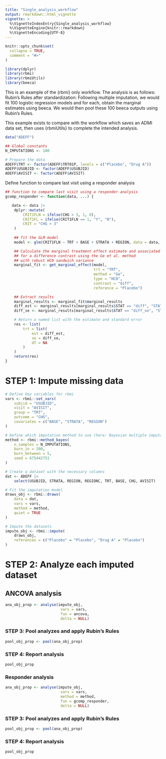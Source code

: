 ```yaml
---
title: "Single_analysis_workflow"
output: rmarkdown::html_vignette
vignette: >
  %\VignetteIndexEntry{Single_analysis_workflow}
  %\VignetteEngine{knitr::rmarkdown}
  %\VignetteEncoding{UTF-8}
---
```


```r
knitr::opts_chunk$set(
  collapse = TRUE,
  comment = "#>"
)
```

```r
library(dplyr)
library(rbmi)
library(rbmiUtils)
library(beeca)
```

This is an example of the {rbmi} only workflow. The analysis is as follows: Rubin’s Rules after standardization: Following multiple imputation, we would fit 100 logistic regression models and for each, obtain the marginal estimates using beeca. We would then pool these 100 beeca outputs using Rubin’s Rules.

This example exists to compare with the workflow which saves an ADMI data set, then uses {rbmiUtils} to complete the intended analysis. 

```r
data("ADEFF")

## Global constants
N_IMPUTATIONS <- 100 

# Prepare the data
ADEFF$TRT <- factor(ADEFF$TRT01P, levels = c("Placebo", "Drug A"))
ADEFF$USUBJID <- factor(ADEFF$USUBJID)
ADEFF$AVISIT <- factor(ADEFF$AVISIT)
```

Define function to compare last visit using a responder analysis

```r
## function to compare last visit using a responder analysis
gcomp_responder <- function(data, ...) {

   data <- data |>
    dplyr::mutate(
        CRIT1FLN = ifelse(CHG > 3, 1, 0), 
        CRIT1FL = ifelse(CRIT1FLN == 1, "Y", "N"),
        CRIT = "CHG > 3"
    )
  
    ## fit the GLM model
    model <- glm(CRIT1FLN ~ TRT + BASE + STRATA + REGION, data = data, family = binomial)

    ## Calculate the marginal treatment effect estimate and associated variance
    ## for a difference contrast using the Ge et al. method
    ## with robust HC0 sandwich variance
    marginal_fit <- get_marginal_effect(model,
                                        trt = "TRT",
                                        method = "Ge",
                                        type = "HC0",
                                        contrast = "diff",
                                        reference = "Placebo")

    ## Extract results
    marginal_results <- marginal_fit$marginal_results
    diff_est <- marginal_results[marginal_results$STAT == "diff", "STATVAL"][[1]]
    diff_se <- marginal_results[marginal_results$STAT == "diff_se", "STATVAL"][[1]]

    # Return a named list with the estimate and standard error
    res <- list(
        trt = list(
            est = diff_est,
            se = diff_se,
            df = NA
        )
    )
    return(res)
}

```



# STEP 1: Impute missing data


```r
# Define key variables for rbmi
vars <- rbmi::set_vars(
    subjid = "USUBJID",
    visit = "AVISIT",
    group = "TRT",
    outcome = "CHG",
    covariates = c("BASE", "STRATA", "REGION")
)

# Define which imputation method to use (here: Bayesian multiple imputation with 150 imputed datsets)
method <- rbmi::method_bayes(
    n_samples = N_IMPUTATIONS,
    burn_in = 200,
    burn_between = 5,
    seed = 675442751
)

# Create a dataset with the necessary columns
dat <- ADEFF |>
    select(USUBJID, STRATA, REGION, REGIONC, TRT, BASE, CHG, AVISIT)

# Fit the imputation model
draws_obj <- rbmi::draws(
    data = dat,
    vars = vars,
    method = method,
    quiet = TRUE
)

# Impute the datasets
impute_obj <- rbmi::impute(
    draws_obj,
    references = c("Placebo" = "Placebo", "Drug A" = "Placebo")
)

```


# STEP 2: Analyze each imputed dataset

## ANCOVA analysis

```r
ana_obj_prop <- analyse(impute_obj,
                         vars = vars,
                         fun = ancova,
                         delta = NULL)
```


### STEP 3: Pool analyzes and apply Rubin's Rules

```r
pool_obj_prop <- pool(ana_obj_prop)
```

### STEP 4: Report analysis

```r
pool_obj_prop
```


### Responder analysis 

```r
ana_obj_prop <- analyse(impute_obj,
                         vars = vars,
                         method = method,
                         fun = gcomp_responder,
                         delta = NULL)
```


### STEP 3: Pool analyzes and apply Rubin's Rules

```r
pool_obj_prop <- pool(ana_obj_prop)
```

### STEP 4: Report analysis

```r
pool_obj_prop
```
